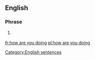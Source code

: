 ==English==

===Phrase===
{{head|en|phrase|head=[[how]] [[are]] [[you]] [[doing]]}}

# {{label|en|informal}} {{alternative form of|how do you do|lang=en}}

[[Category:English sentences]]

[[fr:how are you doing]]
[[pl:how are you doing]]